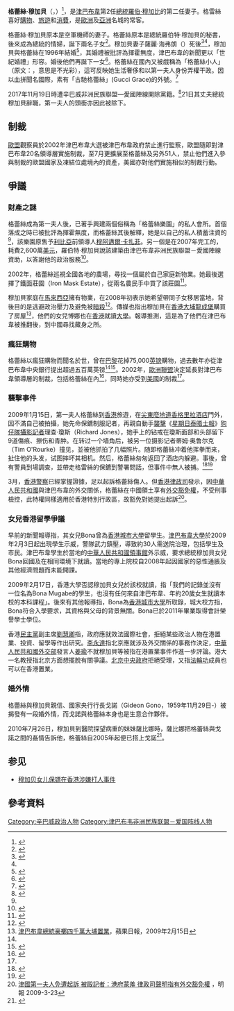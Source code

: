 {{UTC+2}}
{{noteTA
|G1=Country
|G2=People
}}
{{Infobox_Person
| name = 格蕾絲·穆加貝<br><small>{{lang|en|Grace Marufu Mugabe}}
| image = Grace Mugabe 2013-08-04 11-53 (cropped).jpeg
| residence =
| other_names = Grace Guriraza
| birth_name = Grace Marufu
| birth_date = {{birth date and age|1965|7|23}}
| birth_place = {{flagicon|Union of South Africa}} [[南非|南非]][[豪登省|豪登省]]{{link-en|伯諾尼|Benoni, Gauteng}}
| death_date =
| death_place =
| death_cause =
| known =
| occupation = [[秘書|秘書]]
| title = 前[[津巴布韋|津巴布韋]]第一夫人
| salary =
| term =
| predecessor = 薩麗·海弗朗
| successor =
| party = [[Image:Flag_of_ZANU-PF.svg|25px]] [[津巴布韋非洲民族聯盟－愛國陣線|津巴布韋非洲民族聯盟－愛國陣線]]（2017年11月19日開除）
| boards =
| religion = [[羅馬天主教|羅馬天主教]]
| spouse = Stanley Goreraza（離婚）<br />[[羅伯特·穆加貝|羅伯特·穆加貝]]
| partner =
| children =拉塞尔·格瑞拉扎<br>博娜·穆加貝<br>小羅伯特·穆加貝<br>查通加·穆加贝
| relations =
| website =
| footnotes =
| employer =
| height =
| weight =
}}
'''格蕾絲·穆加貝'''（{{lang-en|Grace Mugabe}}，{{bd|1965年|7月23日|}}）<ref name="Bush">{{cite web|url=http://georgewbush-whitehouse.archives.gov/news/releases/2003/03/20030307-11.html|title=Executive Order: Blocking Property Of Persons Undermining Democratic Processes Or Institutions In Zimbabwe|accessdate=2008-07-01|archive-date=2015-04-29|archive-url=https://web.archive.org/web/20150429061833/http://georgewbush-whitehouse.archives.gov/news/releases/2003/03/20030307-11.html|dead-url=no}}</ref>，是[[津巴布韋|津巴布韋]]第2任[[津巴布韋總統|總統]][[羅伯·穆加比|羅伯·穆加比]]的第二任妻子。格雷絲喜好[[購物|購物]]、[[旅遊|旅遊]]和[[消費|消費]]，是[[歐洲|歐洲]]及[[亞洲|亞洲]]名城的常客。

格蕾絲·穆加貝原本是空軍機師{{tsl|en|Stanley Goreraza|Stanley Goreraza}}的妻子。格蕾絲原本是總統羅伯特·穆加貝的秘書，後來成為總統的情婦，誕下兩名子女<ref name="Meldrum">{{Cite web |url=http://books.google.com/books?id=ahHLgWQi-rkC&pg=PA85&ots=nDm65JhcDD&dq=Grace+Marufu+married&sig=0fUF4mwg0S5M4oID1g0uqJSn1Ew#PPA85,M1 |title="Where We Have Hope: A Memoir of Zimbabwe By Andrew Meldrum" |accessdate=2009-01-19 |archive-date=2013-11-09 |archive-url=https://web.archive.org/web/20131109225928/http://books.google.com/books?id=ahHLgWQi-rkC&pg=PA85&ots=nDm65JhcDD&dq=Grace+Marufu+married&sig=0fUF4mwg0S5M4oID1g0uqJSn1Ew#PPA85,M1 |dead-url=no }}</ref>。穆加貝妻子薩麗·海弗朗（{{link-en|Sally Hayfron|Sally Hayfron}}）死後<ref name="Chicko">{{cite web|url=http://www.hararetribune.com/Articles08/Articles06/Articles10/news106.php|title=A brief history about Grace Mugabe|work=Harare Tribune|last=Chikaya|first=Chicko|accessdate=2008-07-01|deadurl=yes|archiveurl=https://web.archive.org/web/20110724112127/http://www.hararetribune.com/Articles08/Articles06/Articles10/news106.php|archivedate=2011-07-24}}</ref><ref name="Meldrum" />，穆加貝與格蕾絲在1996年結婚<ref name="marriage">{{cite web|url=http://www.independent.co.uk/news/world/africa/exclusive-the-love-that-made-robert-mugabe-a-monster-804287.html|title=The love that made Robert Mugabe a monster|work=The Independent|first=Robert|last=Verkaik|accessdate=2008-07-01|archive-date=2008-05-09|archive-url=https://web.archive.org/web/20080509055852/http://www.independent.co.uk/news/world/africa/exclusive-the-love-that-made-robert-mugabe-a-monster-804287.html|dead-url=no}}</ref>，其婚禮被批評為揮霍無度，津巴布韋的新聞更以「世紀婚禮」形容。婚後他們再誕下一女<ref name="BBC">{{cite web|url=http://news.bbc.co.uk/2/hi/africa/744174.stm|title=Mugabe: Freedom fighter turned autocrat|work=The BBC|last=Winter|first=Joseph|accessdate=2008-07-01|archive-date=2009-01-23|archive-url=https://web.archive.org/web/20090123095912/http://news.bbc.co.uk/2/hi/africa/744174.stm|dead-url=no}}</ref>。格蕾絲在國內又被戲稱為「格蕾絲小人」（原文：{{lang|en|Dis Grace}}，意思是不光彩），這可反映她生活奢侈和以第一夫人身份弄權干政。因以血拼聞名國際，素有「古馳格蕾絲」(Gucci Grace)的外號。<ref name="assault">{{cite web|url=http://www.timesonline.co.uk/tol/news/world/africa/article5537251.ece|title=Mrs Mugabe assaults our photographer outside her luxury Hong Kong hotel|first=Jon|last=Swain|work=The Times|accessdate=2009-01-19|archive-date=2010-06-04|archive-url=https://web.archive.org/web/20100604110009/http://www.timesonline.co.uk/tol/news/world/africa/article5537251.ece|dead-url=no}}</ref>

2017年11月19日時遭辛巴威非洲民族聯盟—愛國陣線開除黨籍。<ref>{{Cite web |url=https://udn.com/news/story/6809/2829079 |title=穆加比全國演說拒下台 軍方氣炸要彈劾 |accessdate=2017-11-20 |archive-date=2017-11-20 |archive-url=https://web.archive.org/web/20171120064620/https://udn.com/news/story/6809/2829079 |dead-url=no }}</ref>21日其丈夫總統穆加貝辭職，第一夫人的頭銜亦因此被除下。

==制裁==
[[歐盟|歐盟]]觀察員於2002年津巴布韋大選被津巴布韋政府禁止進行監察，歐盟隨即對津巴布韋20名領導層實施制裁，至7月更擴展至格蕾絲及另外51人，禁止他們進入參與制裁的歐盟國家及凍結位處境內的資產，美國亦對他們實施相似的制裁行動。

==爭議==
===財產之謎===
格蕾絲成為第一夫人後，已著手興建兩個俗稱為「格蕾絲樂園」的私人會所。首個落成之時已被批評為揮霍無度，而格蕾絲其後解釋，她是以自己的私人積蓄注資的<ref name="Meldrum"/>，該樂園原售予[[利比亞|利比亞]]前領導人[[穆阿邁爾·卡扎菲|穆阿邁爾·卡扎菲]]。另一個是在2007年完工的，耗費2,600萬[[美元|美元]]，羅伯特·穆加貝說該建築由津巴布韋非洲民族聯盟－愛國陣線資助，以答謝他的政治服務<ref name="Graceland">{{cite web|url=http://adelaide.newsvine.com/_news/2007/11/02/1067626-the-palace-of-president-mugabe-of-zimbabwe|title=The Palace of President Mugabe of Zimbabwe|work=Newsvine|last=Chappell|first=Anne|accessdate=2008-07-01|archive-date=2008-04-29|archive-url=https://web.archive.org/web/20080429195559/http://adelaide.newsvine.com/_news/2007/11/02/1067626-the-palace-of-president-mugabe-of-zimbabwe|dead-url=no}}</ref>。

2002年，格蕾絲巡視全國各地的農場，尋找一個屬於自己家庭新物業。她最後選擇了鐵面莊園（Iron Mask Estate），從兩名農民手中買了該莊園<ref name="Farm">{{cite web|url=http://www.telegraph.co.uk/global/main.jhtml?xml=/global/2002/08/20/nzim20.xml|title=Mugabe's wife to move into white couple's farm|work=The Telegraph|last=Thornycroft|first=Peta|accessdate=2008-07-01|archive-date=2008-06-06|archive-url=https://web.archive.org/web/20080606105332/http://www.telegraph.co.uk/global/main.jhtml?xml=%2Fglobal%2F2002%2F08%2F20%2Fnzim20.xml|dead-url=no}}</ref>。

穆加貝家庭在[[馬來西亞|馬來西亞]]擁有物業，在2008年初表示她希望帶同子女移居當地，背後目的是逃避政治壓力及避免被[[暗殺|暗殺]]<ref name="Malaysia">{{cite web|url=http://www.independent.co.uk/news/world/africa/mugabe-demands-vote-recount-as-war-veterans-arm-for-battle-805403.html|title=Mugabe demands vote recount as 'war veterans' arm for battle|last=Peta|first=Basildon|work=The Independent|accessdate=2008-07-01|archive-date=2008-05-12|archive-url=https://web.archive.org/web/20080512080300/http://www.independent.co.uk/news/world/africa/mugabe-demands-vote-recount-as-war-veterans-arm-for-battle-805403.html|dead-url=no}}</ref>。傳媒也指出穆加貝在[[香港|香港]][[大埔_(香港)|大埔]][[龍成堡|龍成堡]]購買了房屋<ref>[http://www.appleactionews.com/site/art_main.php?iss_id=20090215&sec_id=6996647&art_id=12209339 津巴布韋總統豪擲四千萬大埔置業]{{dead link|date=2018年3月 |bot=InternetArchiveBot |fix-attempted=yes }}，蘋果日報，2009年2月15日</ref>，他們的女兒博娜也在[[香港|香港]]就讀[[大學|大學]]。報導推測，這是為了他們在津巴布韋被推翻後，到中國尋找藏身之所。

===瘋狂購物===
格蕾絲以瘋狂購物而聞名於世，曾在[[巴黎|巴黎]]花掉75,000[[英镑|英镑]]購物，過去數年亦從津巴布韋中央銀行提出超過五百萬英镑<ref name="Malaysia"/><ref name="pay">{{cite web|url=http://www.sundaymirror.co.uk/news/sunday/2004/03/28/mugabe-trebles-his-pay-98487-14097159/|title=MUGABE TREBLES HIS PAY|work=The Sunday Mirror|accessdate=2008-07-01}}{{dead link|date=2018年1月 |bot=InternetArchiveBot |fix-attempted=yes }}</ref>。2002年，[[歐洲聯盟|歐洲聯盟]]決定延長對津巴布韋領導層的制裁，包括格蕾絲在內<ref name="sanctions">{{cite web|url=http://news.bbc.co.uk/2/hi/africa/2143442.stm|title=Mugabe's wife on EU sanctions list|work=The BBC|accessdate=2008-07-01|archive-date=2008-05-01|archive-url=https://web.archive.org/web/20080501110528/http://news.bbc.co.uk/2/hi/africa/2143442.stm|dead-url=no}}</ref>，同時她亦受到[[美國|美國]]的制裁<ref name="Bush"/>。

===襲擊事件===
{{main|穆加貝女兒保鏢在香港涉嫌打人事件}}
2009年1月15日，第一夫人格蕾絲到[[香港|香港]]旅遊，在[[尖東|尖東]][[麼地道|麼地道]][[香格里拉酒店|香格里拉酒店]]門外，因不滿自己被拍攝，她先命保鑣制服記者，再親自動手[[襲擊|襲擊]]《[[星期日泰晤士報|星期日泰晤士報]]》[[狗仔隊|狗仔隊]][[攝影記者|攝影記者]]理查·瓊斯（Richard Jones），她手上的钻戒在瓊斯面部和头部留下9道傷痕、擦伤和青肿。在转过一个墙角后，被另一位摄影记者蒂姆·奥鲁尔克（Tim O'Rourke）撞见，並被他抓拍了几幅照片。随即格蕾絲冲着他挥拳而来，扯住他的头发，试图摔坏其相机。然后，格蕾絲匆匆返回了酒店内躲避。事後，曾有警員到場調查，並帶走格雷絲的保鑣到警署問話，但事件中無人被捕。<ref>{{Cite web |url=http://www.timesonline.co.uk/tol/news/world/africa/article5537251.ece |title=英国《星期日泰晤士报》2009-1-18日报道 |accessdate=2009-01-19 |archive-date=2010-06-04 |archive-url=https://web.archive.org/web/20100604110009/http://www.timesonline.co.uk/tol/news/world/africa/article5537251.ece |dead-url=no }}</ref><ref>{{Cite web |url=http://hk.news.yahoo.com/article/090118/4/a9z6.html |title=2009-1-19明報 |accessdate=2009-01-19 |archive-date=2009-01-19 |archive-url=https://web.archive.org/web/20090119202120/http://hk.news.yahoo.com/article/090118/4/a9z6.html |dead-url=no }}</ref>

3月，[[香港警察|香港警察]]已經掌握證據，足以起訴格蕾絲傷人。但[[香港律政司|香港律政司]]發示，因[[中華人民共和國|中華人民共和國]]與津巴布韋的外交關係，格蕾絲在中國領土享有[[外交豁免權|外交豁免權]]，不受刑事檢控，此特權同樣適用於香港特別行政區，故豁免對她提出起訴<ref>[http://hk.news.yahoo.com/article/090322/4/baq5.html 津國第一夫人免遭起訴 被毆記者：港府蒙羞 律政司聲明指有外交豁免權] {{Wayback|url=http://hk.news.yahoo.com/article/090322/4/baq5.html |date=20090326192919 }}，明報 2009-3-23</ref>。

===女兒香港留學爭議===
早前的新聞報導指，其女兒Bona曾為[[香港城市大學|香港城市大學]]留學生。[[津巴布韋大學|津巴布韋大學]]於2009年2月3日起出現學生示威，警隊武力鎮壓，導致約30人需送院治理，包括學生及市民。津巴布韋學生於當地的[[中華人民共和國駐外機構|中華人民共和國領事館]]外示威，要求總統穆加貝女兒Bona回國及在相同環境下就讀。當地的專上院校自2008年起因國家的惡性通脹及其他經濟問題而未能開課。

2009年2月17日，香港大學否認穆加貝女兒於該校就讀，指「我們的記錄並沒有一位名為Bona Mugabe的學生，也沒有任何來自津巴布韋、年約20歲女生就讀本校的本科課程」。後來有其他報導指，Bona為[[香港城市大學|香港城市大學]]所取錄，城大校方指，Bona符合入學要求，其資格與父母的背景無關。Bona已於2011年畢業取得會計榮譽學士學位。

香港[[民主黨_(香港)|民主黨]]副主席[[劉慧卿|劉慧卿]]指，政府應就效法國際社會，拒絕某些政治人物在港置業、投資、留學等作出研究。[[李永達|李永達]]指北京應就涉及外交關係的事務作決定，[[中華人民共和國外交部|中華人民共和國外交部]]發言人[[姜瑜|姜瑜]]不就穆加貝等被指在港置業事件作進一步評論。港大一名教授指北京方面想擺脫有關爭議。[[中華人民共和國政府|北京中央政府]]拒絕受理，又指[[法輪功|法輪功]]成員也可以在香港置業。

===婚外情===
格蕾絲與穆加貝親信、國家央行行長戈諾（Gideon Gono，1959年11月29日-）被揭發有一段婚外情，而戈諾與格蕾絲本身也是生意合作夥伴。

2010年7月26日，穆加貝到醫院探望病重的妹妹薩比娜時，薩比娜把格蕾絲與戈諾之間的姦情告訴他，格蕾絲自2005年起便已搭上戈諾<ref>{{Cite web |url=http://hk.apple.nextmedia.com/template/apple/art_main.php?iss_id=20101026&sec_id=15335&subsec_id=2756&art_id=14592354 |title=蘋果日報：津巴布韋第一夫人背夫與央行行長偷情 大獨裁者戴綠帽 |accessdate=2010-10-26 |archive-date=2010-10-28 |archive-url=https://web.archive.org/web/20101028220832/http://hk.apple.nextmedia.com/template/apple/art_main.php?iss_id=20101026&sec_id=15335&subsec_id=2756&art_id=14592354 |dead-url=no }}</ref>。

==参见==
* [[穆加贝女儿保镖在香港涉嫌打人事件|穆加贝女儿保镖在香港涉嫌打人事件]]

== 參考資料 ==
{{reflist}}


[[Category:辛巴威政治人物|Category:辛巴威政治人物]]
[[Category:津巴布韦非洲民族联盟－爱国阵线人物|Category:津巴布韦非洲民族联盟－爱国阵线人物]]